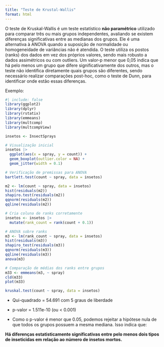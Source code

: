 ```yaml
---
title: "Teste de Krustal-Wallis"
format: html
---
```


O teste de Kruskal-Wallis é um teste estatístico **não paramétrico** utilizado para comparar três ou mais grupos independentes, avaliando se existem diferenças significativas entre as medianas dos grupos. Ele é uma alternativa à ANOVA quando a suposição de normalidade ou homogeneidade de variâncias não é atendida. O teste utiliza os postos (ranks) dos dados em vez dos próprios valores, sendo mais robusto a dados assimétricos ou com outliers. Um valor-p menor que 0,05 indica que há pelo menos um grupo que difere significativamente dos outros, mas o teste não identifica diretamente quais grupos são diferentes, sendo necessário realizar comparações post-hoc, como o teste de Dunn, para identificar onde estão essas diferenças.

Exemplo:

```r
#| include: false
library(ggplot2)
library(dplyr)
library(rstatix)
library(emmeans)
library(multcomp)
library(multcompView)

insetos <- InsectSprays

# Visualização inicial
insetos |>
  ggplot(aes(x = spray, y = count)) +
  geom_boxplot(outlier.color = NA) +
  geom_jitter(width = 0.1)

# Verificação de premissas para ANOVA
bartlett.test(count ~ spray, data = insetos)

m2 <- lm(count ~ spray, data = insetos)
hist(residuals(m2))
shapiro.test(residuals(m2))
qqnorm(residuals(m2))
qqline(residuals(m2))

# Cria coluna de ranks corretamente
insetos <- insetos |>
  mutate(rank_count = rank(count + 0.1))

# ANOVA sobre ranks
m3 <- lm(rank_count ~ spray, data = insetos)
hist(residuals(m3))
shapiro_test(residuals(m3))
qqnorm(residuals(m3))
qqline(residuals(m3))
anova(m3)

# Comparação de médias dos ranks entre grupos
m33 <- emmeans(m3, ~ spray)
cld(m33)
plot(m33)
```

```r
kruskal.test(count ~ spray, data = insetos)
```

-   Qui-quadrado = 54.691 com 5 graus de liberdade

-    p-valor = 1.511e-10 (ou \< 0.001)

-    Como o p-valor é menor que 0.05, podemos rejeitar a hipótese nula de que todos os grupos possuem a mesma mediana. Isso indica que:

**Há diferenças estatisticamente significativas entre pelo menos dois tipos de inseticidas em relação ao número de insetos mortos.**
